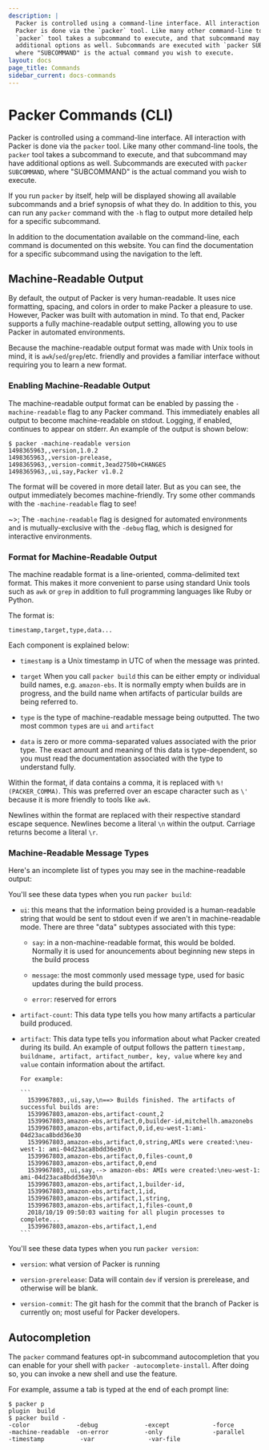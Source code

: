 ```yaml
---
description: |
  Packer is controlled using a command-line interface. All interaction with
  Packer is done via the `packer` tool. Like many other command-line tools, the
  `packer` tool takes a subcommand to execute, and that subcommand may have
  additional options as well. Subcommands are executed with `packer SUBCOMMAND`,
  where "SUBCOMMAND" is the actual command you wish to execute.
layout: docs
page_title: Commands
sidebar_current: docs-commands
---
```


# Packer Commands (CLI)

Packer is controlled using a command-line interface. All interaction with
Packer is done via the `packer` tool. Like many other command-line tools, the
`packer` tool takes a subcommand to execute, and that subcommand may have
additional options as well. Subcommands are executed with `packer SUBCOMMAND`,
where "SUBCOMMAND" is the actual command you wish to execute.

If you run `packer` by itself, help will be displayed showing all available
subcommands and a brief synopsis of what they do. In addition to this, you can
run any `packer` command with the `-h` flag to output more detailed help for a
specific subcommand.

In addition to the documentation available on the command-line, each command is
documented on this website. You can find the documentation for a specific
subcommand using the navigation to the left.

## Machine-Readable Output

By default, the output of Packer is very human-readable. It uses nice
formatting, spacing, and colors in order to make Packer a pleasure to use.
However, Packer was built with automation in mind. To that end, Packer supports
a fully machine-readable output setting, allowing you to use Packer in
automated environments.

Because the machine-readable output format was made with Unix tools in mind, it
is `awk`/`sed`/`grep`/etc. friendly and provides a familiar interface without
requiring you to learn a new format.

### Enabling Machine-Readable Output

The machine-readable output format can be enabled by passing the
`-machine-readable` flag to any Packer command. This immediately enables all
output to become machine-readable on stdout. Logging, if enabled, continues to
appear on stderr. An example of the output is shown below:

```text
$ packer -machine-readable version
1498365963,,version,1.0.2
1498365963,,version-prelease,
1498365963,,version-commit,3ead2750b+CHANGES
1498365963,,ui,say,Packer v1.0.2
```

The format will be covered in more detail later. But as you can see, the output
immediately becomes machine-friendly. Try some other commands with the
`-machine-readable` flag to see!

~>; The `-machine-readable` flag is designed for automated environments and
is mutually-exclusive with the `-debug` flag, which is designed for interactive
environments.

### Format for Machine-Readable Output

The machine readable format is a line-oriented, comma-delimited text format.
This makes it more convenient to parse using standard Unix tools such as `awk`
or `grep` in addition to full programming languages like Ruby or Python.

The format is:

```text
timestamp,target,type,data...
```

Each component is explained below:

- `timestamp` is a Unix timestamp in UTC of when the message was printed.

- `target` When you call `packer build` this can be either empty or
  individual build names, e.g. `amazon-ebs`. It is normally empty when builds
  are in progress, and the build name when artifacts of particular builds are
  being referred to.

- `type` is the type of machine-readable message being outputted. The two
  most common `type`s are `ui` and `artifact`

- `data` is zero or more comma-separated values associated with the prior
  type. The exact amount and meaning of this data is type-dependent, so you
  must read the documentation associated with the type to understand fully.

Within the format, if data contains a comma, it is replaced with
`%!(PACKER_COMMA)`. This was preferred over an escape character such as `\'`
because it is more friendly to tools like `awk`.

Newlines within the format are replaced with their respective standard escape
sequence. Newlines become a literal `\n` within the output. Carriage returns
become a literal `\r`.

### Machine-Readable Message Types

Here's an incomplete list of types you may see in the machine-readable output:

You'll see these data types when you run `packer build`:

- `ui`: this means that the information being provided is a human-readable
  string that would be sent to stdout even if we aren't in machine-readable
  mode. There are three "data" subtypes associated with this type:

  - `say`: in a non-machine-readable format, this would be bolded. Normally
    it is used for anouncements about beginning new steps in the build
    process

  - `message`: the most commonly used message type, used for basic updates
    during the build process.

  - `error`: reserved for errors

- `artifact-count`: This data type tells you how many artifacts a particular
  build produced.

- `artifact`: This data type tells you information about what Packer created
  during its build. An example of output follows the pattern
  `timestamp, buildname, artifact, artifact_number, key, value` where `key`
  and `value` contain information about the artifact.

      For example:

      ```
        1539967803,,ui,say,\n==> Builds finished. The artifacts of successful builds are:
        1539967803,amazon-ebs,artifact-count,2
        1539967803,amazon-ebs,artifact,0,builder-id,mitchellh.amazonebs
        1539967803,amazon-ebs,artifact,0,id,eu-west-1:ami-04d23aca8bdd36e30
        1539967803,amazon-ebs,artifact,0,string,AMIs were created:\neu-west-1: ami-04d23aca8bdd36e30\n
        1539967803,amazon-ebs,artifact,0,files-count,0
        1539967803,amazon-ebs,artifact,0,end
        1539967803,,ui,say,--> amazon-ebs: AMIs were created:\neu-west-1: ami-04d23aca8bdd36e30\n
        1539967803,amazon-ebs,artifact,1,builder-id,
        1539967803,amazon-ebs,artifact,1,id,
        1539967803,amazon-ebs,artifact,1,string,
        1539967803,amazon-ebs,artifact,1,files-count,0
        2018/10/19 09:50:03 waiting for all plugin processes to complete...
        1539967803,amazon-ebs,artifact,1,end
      ```

You'll see these data types when you run `packer version`:

- `version`: what version of Packer is running

- `version-prerelease`: Data will contain `dev` if version is prerelease, and
  otherwise will be blank.

- `version-commit`: The git hash for the commit that the branch of Packer is
  currently on; most useful for Packer developers.

## Autocompletion

The `packer` command features opt-in subcommand autocompletion that you can
enable for your shell with `packer -autocomplete-install`. After doing so, you
can invoke a new shell and use the feature.

For example, assume a tab is typed at the end of each prompt line:

    $ packer p
    plugin  build
    $ packer build -
    -color             -debug             -except            -force             -machine-readable  -on-error          -only              -parallel          -timestamp          -var               -var-file
